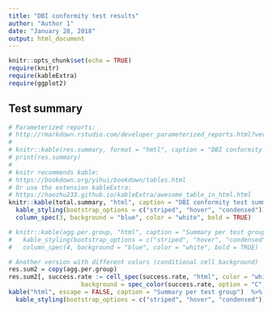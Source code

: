 ```yaml
---
title: "DBI conformity test results"
author: "Author 1"
date: "January 28, 2018"
output: html_document
---
```


```r
knitr::opts_chunk$set(echo = TRUE)
require(knitr)
require(kableExtra)
require(ggplot2)
```



## Test summary

```r
# Parameterized reports:
# http://rmarkdown.rstudio.com/developer_parameterized_reports.html?version=1.1.383&mode=desktop
#
# knitr::kable(res.summary, format = "hmtl", caption = "DBI conformity test summary")
# print(res.summary)
#
# knitr recommends kable:
# https://bookdown.org/yihui/bookdown/tables.html
# Or use the extension kableExtra:
# https://haozhu233.github.io/kableExtra/awesome_table_in_html.html
knitr::kable(total.summary, "html", caption = "DBI conformity test summary")  %>%
  kable_styling(bootstrap_options = c("striped", "hover", "condensed")) %>%
  column_spec(3, background = "blue", color = "white", bold = TRUE)

# knitr::kable(agg.per.group, "html", caption = "Summary per test group")  %>%
#   kable_styling(bootstrap_options = c("striped", "hover", "condensed")) %>%
#   column_spec(4, background = "blue", color = "white", bold = TRUE)

# Another version with different colors (conditional cell background)
res.sum2 = copy(agg.per.group)
res.sum2[, success.rate := cell_spec(success.rate, "html", color = "white", 
                    background = spec_color(success.rate, option = "C", begin = 0.2, end = 0.8))] %>%
kable("html", escape = FALSE, caption = "Summary per test group")  %>%
  kable_styling(bootstrap_options = c("striped", "hover", "condensed")) 
```

